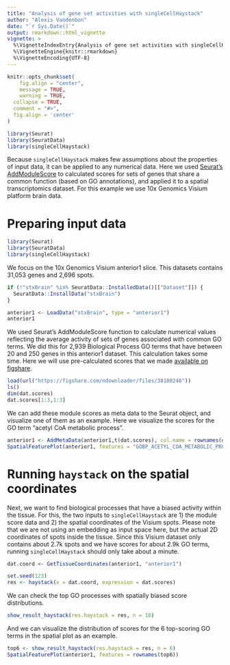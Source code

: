 ```yaml
---
title: "Analysis of gene set activities with singleCellHaystack"
author: "Alexis Vandenbon"
date: "`r Sys.Date()`"
output: rmarkdown::html_vignette
vignette: >
  %\VignetteIndexEntry{Analysis of gene set activities with singleCellHaystack}
  %\VignetteEngine{knitr::rmarkdown}
  %\VignetteEncoding{UTF-8}
---
```



```r
knitr::opts_chunk$set(
	fig.align = "center",
	message = TRUE,
	warning = TRUE,
  collapse = TRUE,
  comment = "#>",
  fig.align = 'center'
)

library(Seurat)
library(SeuratData)
library(singleCellHaystack)
```

Because `singleCellHaystack` makes few assumptions about the properties of input data, it can be applied to any numerical data. Here we used [Seurat's AddModuleScore](https://satijalab.org/seurat/reference/addmodulescore) to calculated scores for sets of genes that share a common function (based on GO annotations), and applied it to a spatial transcriptomics dataset. For this example we use 10x Genomics Visium platform brain data.

# Preparing input data

```r
library(Seurat)
library(SeuratData)
library(singleCellHaystack)
```

We focus on the 10x Genomics Visium anterior1 slice. This datasets contains 31,053 genes and 2,696 spots.

```r
if (!"stxBrain" %in% SeuratData::InstalledData()[["Dataset"]]) {
  SeuratData::InstallData("stxBrain")
}

anterior1 <- LoadData("stxBrain", type = "anterior1")
anterior1
```
We used Seurat's AddModuleScore function to calculate numerical values reflecting the average activity of sets of genes associated with common GO terms. We did this for 2,939 Biological Process GO terms that have between 20 and 250 genes in this anterior1 dataset. This calculation takes some time. Here we will use pre-calculated scores that we made [available on figshare](https://figshare.com/articles/dataset/Example_datasets_for_singleCellHaystack_GitHub_vignettes_2022_/21499071). 

```r
load(url("https://figshare.com/ndownloader/files/38100246"))
ls()
dim(dat.scores)
dat.scores[1:3,1:3]
```

We can add these module scores as meta data to the Seurat object, and visualize one of them as an example. Here we visualize the scores for the GO term "acetyl CoA metabolic process".

```r
anterior1 <- AddMetaData(anterior1,t(dat.scores), col.name = rownames(dat.scores))
SpatialFeaturePlot(anterior1, features = "GOBP_ACETYL_COA_METABOLIC_PROCESS")
```

# Running `haystack` on the spatial coordinates

Next, we want to find biological processes that have a biased activity within the tissue. For this, the two inputs to `singleCellHaystack` are 1) the module score data and 2) the spatial coordinates of the Visium spots. Please note that we are not using an embedding as input space here, but the actual 2D coordinates of spots inside the tissue. Since this Visium dataset only contains about 2.7k spots and we have scores for about 2.9k GO terms, running `singleCellHaystack` should only take about a minute.

```r
dat.coord <- GetTissueCoordinates(anterior1, "anterior1")

set.seed(123)
res <- haystack(x = dat.coord, expression = dat.scores)
```

We can check the top GO processes with spatially biased score distributions.

```r
show_result_haystack(res.haystack = res, n = 10)
```

And we can visualize the distribution of scores for the 6 top-scoring GO terms in the spatial plot as an example.

```r
top6 <- show_result_haystack(res.haystack = res, n = 6)
SpatialFeaturePlot(anterior1, features = rownames(top6))
```

